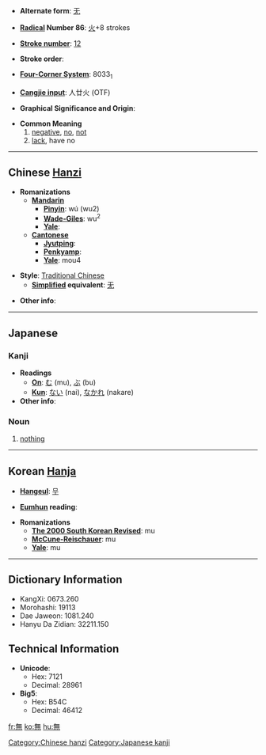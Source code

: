 * '''Alternate form''': [[无]]

* '''[[Wiktionary:Chinese radical index| Radical]] Number 86''': [[Wiktionary:Chinese radical index 火|火]]+8 strokes

* '''[[Wiktionary:Chinese total strokes index|Stroke number]]''': [[Wiktionary:Chinese total strokes index 12|12]]

* '''Stroke order''': 

* '''[[Wiktionary:Chinese four corner index|Four-Corner System]]''': 8033<sub>1</sub>

* '''[[Wiktionary:Chinese Cangjie index|Cangjie input]]''': 人廿火 (OTF)

* '''Graphical Significance and Origin''': 

* '''Common Meaning'''
*#[[negative]], [[no]], [[not]]
*# [[lack]], have no

----

== Chinese [[Hanzi]] ==

* '''Romanizations'''
** '''[[Mandarin]]'''
*** '''[[Pinyin]]''': wú (wu2)
*** '''[[Wade-Giles]]''': wu<sup>2</sup>
*** '''[[Yale]]''': 
** '''[[Cantonese]]'''
*** '''[[Jyutping]]''':
*** '''[[Penkyamp]]''': 
*** '''[[Yale]]''': mou4

* '''Style''': [[Traditional Chinese]] 
** '''[[Simplified Chinese|Simplified]] equivalent''': [[无]]

* '''Other info''': 

----

==Japanese==
===Kanji===

* '''Readings'''
** '''[[On]]''': [[む]] (mu), [[ぶ]] (bu)
** '''[[Kun]]''': [[ない]] (nai), [[なかれ]] (nakare)
* '''Other info''':  

===Noun===
{{ja-noun|k|hira=む|rom=mu}}
# [[nothing]]

----

== Korean [[Hanja]] ==

* '''[[Hangeul]]''': [[무]]

* '''[[Eumhun]] reading''': 

* '''Romanizations'''
** '''[[The 2000 South Korean Revised Romanization|The 2000 South Korean Revised]]''': mu
** '''[[McCune-Reischauer]]''': mu
** '''[[Yale]]''': mu

----

== Dictionary Information ==

* KangXi: 0673.260
* Morohashi: 19113
* Dae Jaweon: 1081.240
* Hanyu Da Zidian: 32211.150

== Technical Information ==

* '''Unicode''':
** Hex: 7121
** Decimal: 28961
* '''Big5''':
** Hex: B54C
** Decimal: 46412

[[Category:Chinese hanzi]]
[[Category:Japanese kanji]]

[[fr:無]]
[[ko:無]]
[[hu:無]]